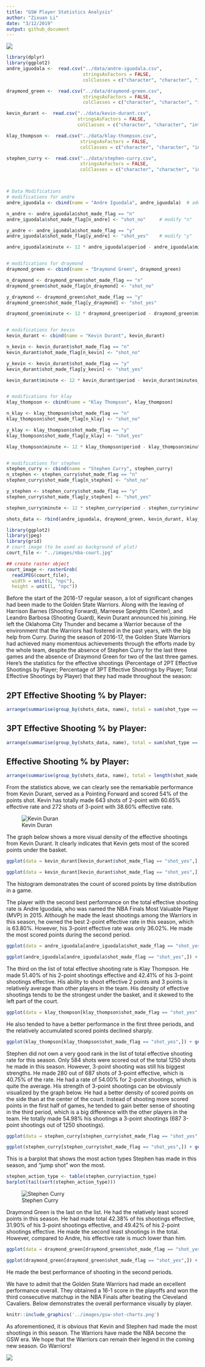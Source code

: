 ```yaml
---
title: "GSW Player Statistics Analysis"
author: "Zixuan Li"
date: "3/12/2019"
output: github_document
---
```


![](/Users/zixuanli/Desktop/GSW logo.png)

```r
library(dplyr)
library(ggplot2)
andre_iguodala <-  read.csv("../data/andre-iguodala.csv", 
                            stringsAsFactors = FALSE, 
                            colClasses = c("character", "character", "integer", "integer", "integer", "integer", "character", "factor", "factor", "integer", "character", "integer","integer"))

draymond_green <-  read.csv("../data/draymond-green.csv", 
                            stringsAsFactors = FALSE, 
                            colClasses = c("character", "character", "integer", "integer", "integer", "integer", "character", "factor", "factor", "integer", "character", "integer","integer"))

kevin_durant <-  read.csv("../data/kevin-durant.csv", 
                          stringsAsFactors = FALSE, 
                          colClasses = c("character", "character", "integer", "integer", "integer", "integer", "character", "factor", "factor", "integer", "character", "integer","integer"))

klay_thompson <-  read.csv("../data/klay-thompson.csv", 
                           stringsAsFactors = FALSE, 
                           colClasses = c("character", "character", "integer", "integer", "integer", "integer", "character", "factor", "factor", "integer", "character", "integer","integer"))

stephen_curry <-  read.csv("../data/stephen-curry.csv", 
                           stringsAsFactors = FALSE, 
                           colClasses = c("character", "character", "integer", "integer", "integer", "integer", "character", "factor", "factor", "integer", "character", "integer","integer"))



# Data Modifications
# modifications for andre
andre_iguodala <- cbind(name = "Andre Iguodala", andre_iguodala)  # add column "name"

n_andre <- andre_iguodala$shot_made_flag == "n"       
andre_iguodala$shot_made_flag[n_andre] <- "shot_no"     # modify "n"

y_andre <- andre_iguodala$shot_made_flag == "y"
andre_iguodala$shot_made_flag[y_andre] <- "shot_yes"    # modify "y"

andre_iguodala$minute <- 12 * andre_iguodala$period - andre_iguodala$minutes_remaining   # add column "minute"


# modifications for draymond
draymond_green <- cbind(name = "Draymond Green", draymond_green)

n_draymond <- draymond_green$shot_made_flag == "n"
draymond_green$shot_made_flag[n_draymond] <- "shot_no"

y_draymond <- draymond_green$shot_made_flag == "y"
draymond_green$shot_made_flag[y_draymond] <- "shot_yes"

draymond_green$minute <- 12 * draymond_green$period - draymond_green$minutes_remaining


# modifications for kevin
kevin_durant <- cbind(name = "Kevin Durant", kevin_durant)

n_kevin <- kevin_durant$shot_made_flag == "n"
kevin_durant$shot_made_flag[n_kevin] <- "shot_no"

y_kevin <- kevin_durant$shot_made_flag == "y"
kevin_durant$shot_made_flag[y_kevin] <- "shot_yes"

kevin_durant$minute <- 12 * kevin_durant$period - kevin_durant$minutes_remaining


# modifications for klay
klay_thompson <- cbind(name = "Klay Thompson", klay_thompson)

n_klay <- klay_thompson$shot_made_flag == "n"
klay_thompson$shot_made_flag[n_klay] <- "shot_no"

y_klay <- klay_thompson$shot_made_flag == "y"
klay_thompson$shot_made_flag[y_klay] <- "shot_yes"

klay_thompson$minute <- 12 * klay_thompson$period - klay_thompson$minutes_remaining


# modifications for stephen
stephen_curry <- cbind(name = "Stephen Curry", stephen_curry)
n_stephen <- stephen_curry$shot_made_flag == "n"
stephen_curry$shot_made_flag[n_stephen] <- "shot_no"

y_stephen <- stephen_curry$shot_made_flag == "y"
stephen_curry$shot_made_flag[y_stephen] <- "shot_yes"

stephen_curry$minute <- 12 * stephen_curry$period - stephen_curry$minutes_remaining

shots_data <- rbind(andre_iguodala, draymond_green, kevin_durant, klay_thompson, stephen_curry)

library(ggplot2)
library(jpeg)
library(grid)
# court image (to be used as background of plot)
court_file <- "../images/nba-court.jpg"

## create raster object
court_image <- rasterGrob(
  readJPEG(court_file),
  width = unit(1, "npc"),
  height = unit(1, "npc"))

```



  Before the start of the 2016-17 regular season, a lot of significant changes had been made to the Golden State Warriors. Along with the leaving of Harrison Barnes (Shooting Forward), Marreese Speights (Center), and Leandro Barbosa (Shooting Guard), Kevin Durant announced his joining. He left the Oklahoma City Thunder and became a Warrior because of the environment that the Warriors had fostered in the past years, with the big help from Curry. During the season of 2016-17, the Golden State Warriors had achieved many momentous achievements through the efforts made by the whole team, despite the absence of Stephen Curry for the last three games and the absence of Draymond Green for two of the last three games. Here’s the statistics for the effective shootings (Percentage of 2PT Effective Shootings by Player; Percentage of 3PT Effective Shootings by Player; Total Effective Shootings by Player) that they had made throughout the season:
    
## 2PT Effective Shooting % by Player:
```r
arrange(summarise(group_by(shots_data, name), total = sum(shot_type == "2PT Field Goal"), made = sum(shot_made_flag == "shot_yes" & shot_type == "2PT Field Goal"), perc_made = made/total), desc(perc_made))
```
## 3PT Effective Shooting % by Player:
```r
arrange(summarise(group_by(shots_data, name), total = sum(shot_type == "3PT Field Goal"), made = sum(shot_made_flag == "shot_yes" & shot_type == "3PT Field Goal"), perc_made = made/total), desc(perc_made))
```
## Effective Shooting % by Player:
```r
arrange(summarise(group_by(shots_data, name), total = length(shot_made_flag), made = sum(shot_made_flag == "shot_yes"), perc_made = made/total), desc(perc_made))
```
  
  
    
  From the statistics above, we can clearly see the remarkable performance from Kevin Durant, served as a Pointing Forward and scored 54% of the points shot. Kevin has totally made 643 shots of 2-point with 60.65% effective rate and 272 shots of 3-point with 38.60% effective rate. 
  
  
  ![Kevin Duran](/Users/zixuanli/Desktop/Kevin Durant.png)


  The graph below shows a more visual density of the effective shootings from Kevin Durant. It clearly indicates that Kevin gets most of the scored points under the basket.
```r
ggplot(data = kevin_durant[kevin_durant$shot_made_flag == "shot_yes",], aes(x = x, y = y)) + annotation_custom(court_image, -250, 250, -50, 420) + geom_point(color = "blue", alpha = 0.6) + ylim(-50, 420) + geom_density2d(color = "red") + ggtitle('Kevin Durant Effective Shootings Distribution (2016 season)') + theme_minimal() 

ggplot(data = kevin_durant[kevin_durant$shot_made_flag == "shot_yes",]) + geom_histogram(aes(minute), binwidth = 10, alpha = 0.8) + ggtitle('Histogram of Scored Points by Time Intervals (Kevin Durant 2016 season)') + theme_minimal()
```



The histogram demonstrates the count of scored points by time distribution in a game. 


  The player with the second best performance on the total effective shooting rate is Andre Iguodala, who was named the NBA Finals Most Valuable Player (MVP) in 2015.  Although he made the least shootings among the Warriors in this season, he owned the best 2-point effective rate in this season, which is 63.80%. However, his 3-point effective rate was only 36.02%. He made the most scored points during the second period.
```r
ggplot(data = andre_iguodala[andre_iguodala$shot_made_flag == "shot_yes",], aes(x = x, y = y)) + annotation_custom(court_image, -250, 250, -50, 420) + geom_point(color = "blue", alpha = 0.6) + ylim(-50, 420) + geom_density2d(color = "red") + ggtitle('Andre Iguodala Effective Shootings Distribution (2016 season)') + theme_minimal() 

ggplot(andre_iguodala[andre_iguodala$shot_made_flag == "shot_yes",]) + geom_histogram(aes(minute), binwidth = 10, alpha = 0.8) + ggtitle('Histogram of Scored Points by Time Intervals (Andre Iguodala 2016 season)') + theme_minimal()
```
  

  
  The third on the list of total effective shooting rate is Klay Thompson. He made 51.40% of his 2-point shootings effective and 42.41% of his 3-point shootings effective. His ability to shoot effective 2 points and 3 points is relatively average than other players in the team. His density of effective shootings tends to be the strongest under the basket, and it skewed to the left part of the court.
```r
ggplot(data = klay_thompson[klay_thompson$shot_made_flag == "shot_yes",], aes(x = x, y = y)) + annotation_custom(court_image, -250, 250, -50, 420) + geom_point(color = "blue", alpha = 0.6) + ylim(-50, 420) + geom_density2d(color = "red") + ggtitle('Klay Thompson Effective Shootings Distribution (2016 season)') + theme_minimal() 
```


He also tended to have a better performance in the first three periods, and the relatively accumulated scored points declined sharply.


```r
ggplot(klay_thompson[klay_thompson$shot_made_flag == "shot_yes",]) + geom_histogram(aes(minute), binwidth = 10, alpha = 0.8) + ggtitle('Histogram of Scored Points by Time Intervals (Klay Thompson 2016 season)') + theme_minimal()
```


  Stephen did not own a very good rank in the list of total effective shooting rate for this season. Only 584 shots were scored out of the total 1250 shots he made in this season. However, 3-point shooting was still his biggest strengths. He made 280 out of 687 shots of 3-point effective, which is 40.75% of the rate. He had a rate of 54.00% for 2-point shootings, which is quite the average. His strength of 3-point shootings can be obviously visualized by the graph below. He had a better density of scored points on the side than at the center of the court. Instead of shooting more scored points in the first half of games, he tended to gain better sense of shooting in the third period, which is a big difference with the other players in the team. He totally made 54.98% his shootings a 3-point shootings (687 3-point shootings out of 1250 shootings). 
```r
ggplot(data = stephen_curry[stephen_curry$shot_made_flag == "shot_yes",], aes(x = x, y = y)) + annotation_custom(court_image, -250, 250, -50, 420) + geom_point(color = "blue", alpha = 0.6) + ylim(-50, 420) + geom_density2d(color = "red") + ggtitle('Stephen Curry Effective Shootings Distribution (2016 season)') + theme_minimal() 

ggplot(stephen_curry[stephen_curry$shot_made_flag == "shot_yes",]) + geom_histogram(aes(minute), binwidth = 10, alpha = 0.8) + ggtitle('Histogram of Scored Points by Time Intervals (Stephen Curry 2016 season)') + theme_minimal()
```


This is a barplot that shows the most action types Stephen has made in this season, and “jump shot” won the most.


```r
stephen_action_type <- table(stephen_curry$action_type)
barplot(tail(sort(stephen_action_type)))
```
  

![Stephen Curry](/Users/zixuanli/Desktop/Stephen Curry.png)



  Draymond Green is the last on the list. He had the relatively least scored points in this season. He had made total 42.38% of his shootings effective, 31.90% of his 3-point shootings effective, and 49.42% of his 2-point shootings effective. He made the second least shootings in the total. However, compared to Andre, his effective rate is much lower than him. 
```r
ggplot(data = draymond_green[draymond_green$shot_made_flag == "shot_yes",], aes(x = x, y = y)) + annotation_custom(court_image, -250, 250, -50, 420) + geom_point(color = "blue", alpha = 0.6) + ylim(-50, 420) + geom_density2d(color = "red") + ggtitle('Draymond Green Effective Shootings Distribution (2016 season)') + theme_minimal() 

ggplot(draymond_green[draymond_green$shot_made_flag == "shot_yes",]) + geom_histogram(aes(minute), binwidth = 10, alpha = 0.8) + ggtitle('Histogram of Scored Points by Time Intervals (Draymond Green 2016 season)') + theme_minimal()
```


He made the best performance of shooting in the second periods.



  We have to admit that the Golden State Warriors had made an excellent performance overall. They obtained a 16-1 score in the playoffs and won the third consecutive matchup in the NBA Finals after beating the Cleveland Cavaliers. Below demonstrates the overall performance visually by player. 
  
  
```r
knitr::include_graphics('../images/gsw-shot-charts.png')
```



  As aforementioned, it is obvious that Kevin and Stephen had made the most shootings in this season. The Warriors have made the NBA become the GSW era. We hope that the Warriors can remain their legend in the coming new season. Go Warriors!




![](/Users/zixuanli/Desktop/Warriors logo.png)

